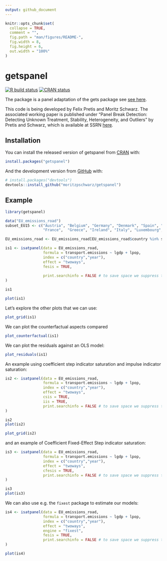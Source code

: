 ```yaml
---
output: github_document
---
```


<!-- README.md is generated from README.Rmd. Please edit that file -->

```r
knitr::opts_chunk$set(
  collapse = TRUE,
  comment = "",
  fig.path = "man/figures/README-",
  fig.width = 8, 
  fig.height = 6,
  out.width = "100%"
)
```

# getspanel

<!-- badges: start -->
[![R build status](https://github.com/moritzpschwarz/getspanel/workflows/R-CMD-check/badge.svg)](https://github.com/moritzpschwarz/getspanel/actions)
[![CRAN status](https://www.r-pkg.org/badges/version/getspanel)](https://CRAN.R-project.org/package=getspanel)
<!-- badges: end -->

The package is a panel adaptation of the gets package see [see here](https://CRAN.R-project.org/package=gets).

This code is being developed by Felix Pretis and Moritz Schwarz. The associated working paper is published under "Panel Break Detection: Detecting Unknown Treatment, Stability, Heterogeneity, and Outliers" by Pretis and Schwarz, which is available at SSRN [here](https://papers.ssrn.com/sol3/papers.cfm?abstract_id=4022745).

## Installation

You can install the released version of getspanel from [CRAN](https://CRAN.R-project.org) with:

``` r
install.packages("getspanel")
```

And the development version from [GitHub](https://github.com/) with:

``` r
# install.packages("devtools")
devtools::install_github("moritzpschwarz/getspanel")
```
## Example

```r
library(getspanel)

data("EU_emissions_road")
subset_EU15 <- c("Austria", "Belgium", "Germany", "Denmark", "Spain", "Finland", 
                 "France",  "Greece", "Ireland", "Italy", "Luxembourg", "Netherlands","Portugal",  "Sweden", "United Kingdom")

EU_emissions_road <- EU_emissions_road[EU_emissions_road$country %in% subset_EU15, ]

is1 <- isatpanel(data = EU_emissions_road,
                 formula = transport.emissions ~ lgdp + lpop, 
                 index = c("country","year"),
                 effect = "twoways",
                 fesis = TRUE,
                 
                 print.searchinfo = FALSE # to save space we suppress the status information in the estimation
)
```


```r
is1
```


```r
plot(is1)
```

Let's explore the other plots that we can use: 

```r
plot_grid(is1)
```

We can plot the counterfactual aspects compared 

```r
plot_counterfactual(is1)
```

We can plot the residuals against an OLS model:

```r
plot_residuals(is1)
```


An example using coefficient step indicator saturation and impulse indicator saturation:

```r
is2 <- isatpanel(data = EU_emissions_road,
                 formula = transport.emissions ~ lgdp + lpop, 
                 index = c("country","year"),
                 effect = "twoways",
                 csis = TRUE, 
                 iis = TRUE,  
                 print.searchinfo = FALSE # to save space we suppress the status information in the estimation
)
```

```r
is2     
plot(is2)

```


```r
plot_grid(is2)
```


and an example of Coefficient Fixed-Effect Step indicator saturation: 

```r
is3 <- isatpanel(data = EU_emissions_road,
                 formula = transport.emissions ~ lgdp + lpop, 
                 index = c("country","year"),
                 effect = "twoways",
                 cfesis = TRUE, 
                 print.searchinfo = FALSE # to save space we suppress the status information in the estimation
)
```


```r
is3    
plot(is3)

```


We can also use e.g. the `fixest` package to estimate our models: 

```r
is4 <- isatpanel(data = EU_emissions_road,
                 formula = transport.emissions ~ lgdp + lpop, 
                 index = c("country","year"),
                 effect = "twoways",
                 engine = "fixest",
                 fesis = TRUE, 
                 print.searchinfo = FALSE # to save space we suppress the status information in the estimation
)
```


```r
plot(is4)
```


